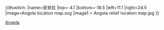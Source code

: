 {{#switch:{{{1}}}
|name=安哥拉
|top=-4.1
|bottom=-18.5
|left=11.1
|right=24.5
|image=Angola location map.svg
|image1 = Angola relief location map.jpg
}}<noinclude>{{Location map/Info|Angola}}
{{Documentation}}
[[Category:地理位置圖模板|Angola]]
</noinclude>